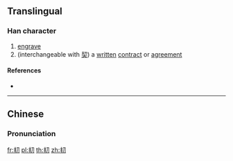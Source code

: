 ==Translingual==

===Han character===
{{Han char|rn=18|rad=刀|as=04|sn=6|four=|canj=QJSH|ids=⿰丰刀}}

# [[engrave]]
# (interchangeable with [[契]]) a [[written]] [[contract]] or [[agreement]]

====References====
* {{Han ref|kx=0137.150|hdz=10324.110|uh=34DE|ud=13534}}

----

==Chinese==
{{zh-forms}}

===Pronunciation===
{{zh-pron
|m=qià,qì,yáo
|c=kaai3
|mc=y
|oc=y
|ma=
|cat=v,n
}}

[[fr:㓞]]
[[pl:㓞]]
[[th:㓞]]
[[zh:㓞]]